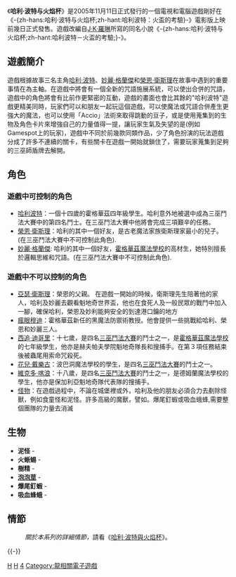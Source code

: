 {{NoteTA
|G1=哈利波特
|1=zh-cn:哈利·波特与火焰杯;zh-tw:哈利波特－火盃的考驗;
}}
{{Infobox VG
| title = 哈利·波特与火焰杯
| image = File:Harry Potter and the Goblet of Fire Boxart.jpg
| developer = [[YUKE's_Future_Media_Creators|YUKE's Future Media Creators]]
| publisher = [[美商藝電|美商藝電]]
| designer =
| engine =
| released = 2005年11月11日
| genre = 第三身動作冒險
| modes = [[單人遊戲|單人遊戲]]及[[多人遊戲|多人遊戲]]
| platforms = [[個人電腦|PC]] ([[Microsoft_Windows|Windows]]), [[Game_Boy_Advance|GBA]], [[Xbox|Xbox]], [[GameCube|GameCube]], [[PS2|PS2]], [[Nintendo_DS|Nintendo DS]], [[Sony_PSP|Sony PSP]]
}}

《'''哈利·波特与火焰杯'''》是2005年11月11日正式發行的一個電視和電腦遊戲剛好在《-{zh-hans:哈利·波特与火焰杯;zh-hant:哈利波特：火盃的考驗}-》電影版上映前幾日正式發售。遊戲改編自[[J·K·羅琳|J·K·羅琳]]所寫的同名小說《-{zh-hans:哈利·波特与火焰杯;zh-hant:哈利波特－火盃的考驗;}-》。

==遊戲簡介==
遊戲根據故事三名主角[[哈利·波特|哈利·波特]]、[[妙麗·格蘭傑|妙麗·格蘭傑]]和[[榮恩·衛斯理|榮恩·衛斯理]]在故事中遇到的重要事情在為主軸。在遊戲中將會有一個全新的咒語施展系統，可以使出合併的咒語，遊戲中的角色將會有比前作更緊密的互動，遊戲的畫面也會比其餘的"哈利波特"遊戲更精美同時，玩家們可以和朋友一起玩這個遊戲，可以使魔法或咒語合併產生更強大的魔法，也可以使用「Accio」法術來取得跳動的豆子，或是使用蒐集到的生物及角色卡片來增強自己的力量值得一提，讓玩家生氣及失望的是(例如Gamespot上的玩家)，遊戲中不同於前幾款同類作品，少了角色扮演的玩法遊戲分成了許多不連續的關卡，有些關卡在遊戲一開始就鎖住了，需要玩家蒐集到足夠的三巫師盾牌去解開。

==角色==

===遊戲中可控制的角色===

*[[哈利波特|哈利波特]]：一個十四歲的霍格華茲四年級學生。哈利意外地被選中成為三巫鬥法大賽中的第四名鬥士。在三巫鬥法大賽中他將會完成三項艱辛的任務。
*[[榮恩·衛斯理|榮恩·衛斯理]]：哈利的其中一個好友，是古老魔法家族衛斯理家最小的兒子。(在三巫鬥法大賽中不可控制此角色).
*[[妙麗·格蘭傑|妙麗·格蘭傑]]: 哈利的其中一個好友，[[霍格華茲魔法學校|霍格華茲魔法學校]]的高材生，她特別擅長於邏輯思維和咒語。(在三巫鬥法大賽中不可控制此角色).

===遊戲中不可以控制的角色===
*[[亞瑟·衛斯理|亞瑟·衛斯理]]：榮恩的父親。 在遊戲一開始的時候，衛斯理先生陪著他的家人，哈利及妙麗去觀看魁地奇世界盃，他也在食死人及一般民眾的戰鬥中加入一腳，確保哈利，榮恩及妙利能夠安全的到達港口鑰的地方
*[[瘋眼穆迪|瘋眼穆迪]]：霍格華茲新任的黑魔法防禦術教授。他會提供一些挑戰給哈利、榮恩和妙麗三人。
*[[西追·迪哥里|西追·迪哥里]]：十七歲，是四名[[三巫鬥法大賽|三巫鬥法大賽]]的鬥士之一，是[[霍格華茲魔法學校|霍格華茲魔法學校]]的七年級學生，他亦是赫夫帕夫學院魁地奇隊長和搜捕手。在第３項任務結束後被蟲尾用索命咒殺死。
*[[花兒·戴樂古|花兒·戴樂古]]：波巴洞魔法學校的學生，是四名[[三巫鬥法大賽|三巫鬥法大賽]]的鬥士之一。
*[[維克多·喀浪|維克多·喀浪]]：十八歲，是四名[[三巫鬥法大賽|三巫鬥法大賽]]的鬥士之一，是德姆蘭魔法學校的學生，他亦是保加利亞魁地奇隊代表隊的搜捕手。
*[[怪物|怪物]]：在遊戲過程中，不論在城堡裡或外，哈利及他的朋友必須合力去剷除怪獸，例如食童怪和泥怪。許多高級的魔獸，譬如。爆尾釘蝦或吸血蛾蜂,需要整個團隊的力量去消滅

==生物==

*'''泥怪''' - 
*'''火蜥蜴''' - 
*'''樹精''' - 
*'''[[泡泡莖|泡泡莖]]''' - 
*'''爆尾釘蝦''' - 
*'''吸血蜂蛾''' -

==情節==
:''關於本系列的詳細情節，''請看《[[哈利·波特與火焰杯|哈利·波特與火焰杯]]》。

{{-}}{{Harrypotter}}

[[Category:2005年电子游戏|H]]
[[Category:PlayStation_2游戏|H]]
[[Category:哈利波特系列遊戲|4]]
[[Category:龍相關電子遊戲|Category:龍相關電子遊戲]]